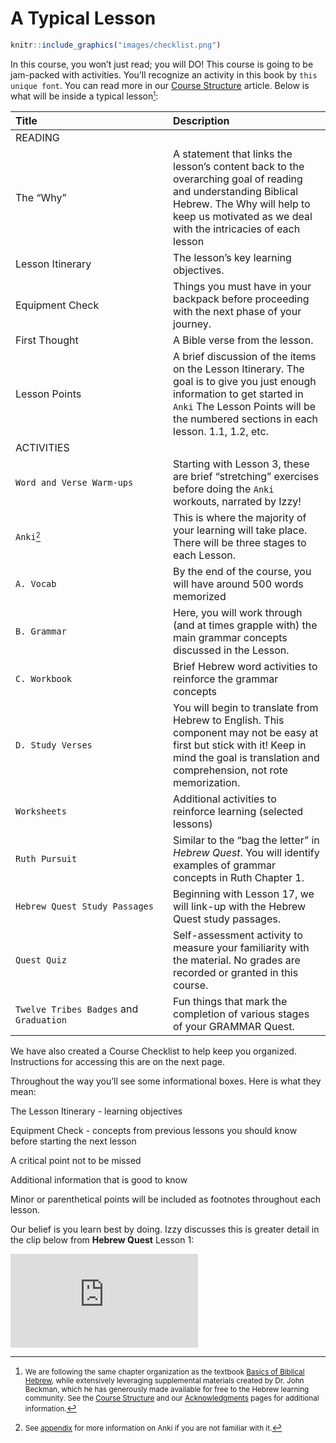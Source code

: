 # A Typical Lesson {- #typical-lesson}

```r
knitr::include_graphics("images/checklist.png")
```

In this course, you won't just read; you will DO!  This course is going to be jam-packed with activities.  You'll recognize an activity in this book by `this unique font`.  You can read more in our [Course Structure](#what_to_expect) article. Below is what will be inside a typical lesson<small>^[<small>We are following the same chapter organization as the textbook <u>Basics of Biblical Hebrew</u>, while extensively leveraging supplemental materials created by Dr. John Beckman, which he has generously made available for free to the Hebrew learning community.  See the [Course Structure](#what_to_expect) and our [Acknowledgments](#acknowledgments) pages for additional information.</small>]</small>:


**Title**|**Description**
:-----|:-----
  READING|
The "Why" | A statement that links the lesson's content back to the overarching goal of reading and understanding Biblical Hebrew.  The Why will help to keep us motivated as we deal with the intricacies of each lesson
Lesson Itinerary | The lesson's key learning objectives.
Equipment Check|Things you must have in your backpack before proceeding with the next phase of your journey.
First Thought |A Bible verse from the lesson.
Lesson Points | A brief discussion of the items on the Lesson Itinerary. The goal is to give you just enough information to get started in `Anki`  The Lesson Points will be the numbered sections in each lesson. 1.1, 1.2, etc.
 ACTIVITIES|
 `Word and Verse Warm-ups`|Starting with Lesson 3, these are brief "stretching" exercises before doing the `Anki` workouts, narrated by Izzy!
 `Anki`<small>^[<small>See [appendix](#anki_faq) for more information on Anki if you are not familiar with it.</small>]</small>| This is where the majority of your learning will take place.  There will be three stages to each Lesson.
`A. Vocab`|By the end of the course, you will have around 500 words memorized
 `B. Grammar`|Here, you will work through (and at times grapple with) the main grammar concepts discussed in the Lesson.
 `C. Workbook`| Brief Hebrew word activities to reinforce the grammar concepts
 `D. Study Verses`|You will begin to translate from Hebrew to English. This component may not be easy at first but stick with it!  Keep in mind the goal is translation and comprehension, not rote memorization.
`Worksheets`|Additional activities to reinforce learning (selected lessons)
`Ruth Pursuit`|Similar to the "bag the letter" in _Hebrew Quest_. You will identify examples of grammar concepts in Ruth Chapter 1.
`Hebrew Quest Study Passages`|Beginning with Lesson 17, we will link-up with the Hebrew Quest study passages.
`Quest Quiz`|Self-assessment activity to measure your familiarity with the material.  No grades are recorded or granted in this course. 
`Twelve Tribes Badges` and `Graduation`|Fun things that mark the completion of various stages of your GRAMMAR Quest.


We have also created a Course Checklist to help keep you organized. Instructions for accessing this are on the next page.

Throughout the way you'll see some informational boxes.  Here is what they mean:

::: {.infobox .map}
The Lesson Itinerary - learning objectives
:::

::: {.infobox .stop}
Equipment Check - concepts from previous lessons you should know before starting the next lesson
:::

::: {.infobox .light}
A critical point not to be missed
:::

::: {.infobox .info}
Additional information that is good to know
:::

Minor or parenthetical points will be included as footnotes throughout each lesson.

Our belief is you learn best by doing.  Izzy discusses this is greater detail in the clip below from **Hebrew Quest** Lesson 1:

<div class="container">
<iframe class="responsive-iframe" src="https://www.youtube.com/embed/Ex9mBMAqWhI?start=2823" frameborder="0"></iframe>
</div>





